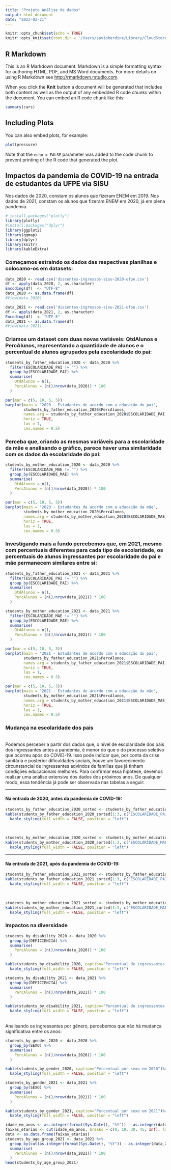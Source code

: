 ```yaml
---
title: "Projeto Análise de dados"
output: html_document
date: "2023-03-21"
---
```


```r
knitr::opts_chunk$set(echo = TRUE)
knitr::opts_knit$set(root.dir = '/Users/savioberdine/Library/CloudStorage/OneDrive-Personal/Documentos/UFRPE/AnaliseDeDados/sisu_ufpe_covid_comparison')
```

## R Markdown

This is an R Markdown document. Markdown is a simple formatting syntax for authoring HTML, PDF, and MS Word documents. For more details on using R Markdown see <http://rmarkdown.rstudio.com>.

When you click the **Knit** button a document will be generated that includes both content as well as the output of any embedded R code chunks within the document. You can embed an R code chunk like this:

```r
summary(cars)
```

## Including Plots

You can also embed plots, for example:

```r
plot(pressure)
```

Note that the `echo = FALSE` parameter was added to the code chunk to prevent printing of the R code that generated the plot.

## Impactos da pandemia de COVID-19 na entrada de estudantes da UFPE via SISU

Nos dados de 2020, constam os alunos que fizeram ENEM em 2019. Nos dados de 2021, constam os alunos que fizeram ENEM em 2020, já em plena pandemia.

```r
# install.packages("plotly")
library(plotly)
#install.packages("dplyr")
library(ggplot2)
library(ggmap)
library(dplyr)
library(knitr)
library(kableExtra)
```

### Começamos extraindo os dados das respectivas planilhas e colocamo-os em datasets:

```r
data_2020 <- read.csv('discentes-ingressos-sisu-2020-ufpe.csv')
df <- apply(data_2020, 2, as.character)
Encoding(df)  <- "UTF-8"
data_2020 <- as.data.frame(df)
#View(data_2020)

data_2021 <- read.csv('discentes-ingressos-sisu-2021-ufpe.csv')
df <- apply(data_2021, 2, as.character)
Encoding(df)  <- "UTF-8"
data_2021 <- as.data.frame(df)
#View(data_2021)
```


### Criamos um dataset com duas novas variáveis: QtdAlunos e PercAlunos, representando a quantidade de alunos e o percentual de alunos agrupados pela escolaridade do pai:

```r
students_by_father_education_2020 <- data_2020 %>%
  filter(ESCOLARIDADE_PAI != "") %>%
  group_by(ESCOLARIDADE_PAI) %>%
  summarise(
    QtdAlunos = n(),
    PercAlunos = (n()/nrow(data_2020)) * 100
  )

par(mar = c(5, 10, 5, 5))
barplot(main = "2020 - Estudantes de acordo com a educação do pai", 
        students_by_father_education_2020$PercAlunos, 
        names.arg = students_by_father_education_2020$ESCOLARIDADE_PAI, 
        horiz = TRUE, 
        las = 1,
        cex.names = 0.5)
```

### Perceba que, criando as mesmas variáveis para a escolaridade da mãe e analisando o gráfico, parece haver uma similaridade com os dados da escolaridade do pai:

```r
students_by_mother_education_2020 <- data_2020 %>%
  filter(ESCOLARIDADE_MAE != "") %>%
  group_by(ESCOLARIDADE_MAE) %>%
  summarise(
    QtdAlunos = n(),
    PercAlunos = (n()/nrow(data_2020)) * 100
  )

par(mar = c(5, 10, 5, 5))
barplot(main = "2020 - Estudantes de acordo com a educação da mãe", 
        students_by_mother_education_2020$PercAlunos, 
        names.arg = students_by_mother_education_2020$ESCOLARIDADE_MAE, 
        horiz = TRUE, 
        las = 1,
        cex.names = 0.5)
```

### Investigando mais a fundo percebemos que, em 2021, mesmo com percentuais diferentes para cada tipo de escolaridade, os percentuais de alunos ingressantes por escolaridade do pai e mãe permanecem similares entre si:

```r
students_by_father_education_2021 <- data_2021 %>%
  filter(ESCOLARIDADE_PAI != "") %>%
  group_by(ESCOLARIDADE_PAI) %>%
  summarise(
    QtdAlunos = n(),
    PercAlunos = (n()/nrow(data_2021)) * 100
  )

students_by_mother_education_2021 <- data_2021 %>%
  filter(ESCOLARIDADE_MAE != "") %>%
  group_by(ESCOLARIDADE_MAE) %>%
  summarise(
    QtdAlunos = n(),
    PercAlunos = (n()/nrow(data_2021)) * 100
  )

par(mar = c(5, 10, 5, 5))
barplot(main = "2021 - Estudantes de acordo com a educação do pai", 
        students_by_father_education_2021$PercAlunos, 
        names.arg = students_by_father_education_2021$ESCOLARIDADE_PAI, 
        horiz = TRUE, 
        las = 1,
        cex.names = 0.5)

par(mar = c(5, 10, 5, 5))
barplot(main = "2021 - Estudantes de acordo com a educação da mãe", 
        students_by_mother_education_2021$PercAlunos, 
        names.arg = students_by_mother_education_2021$ESCOLARIDADE_MAE, 
        horiz = TRUE, 
        las = 1,
        cex.names = 0.5)
```

### Mudança na escolaridade dos pais
<br>
Podemos perceber a partir dos dados que, o nível de escolaridade dos pais dos ingressantes antes a pandemia, é menor do que o do processo seletivo que ocorreu após do COVID-19. Isso pode indicar que, por conta da crise sanitária e posterior dificuldades sociais, houve um favorecimento circunstancial de ingressantes advindos de famílias que já tinham condições educacionais melhores. Para confirmar essa hipótese, devemos realizar uma análise extensiva dos dados dos próximos anos. De qualquer modo, essa tendência já pode ser observada nas tabelas a seguir:

---

#### Na entrada de 2020, antes da pandemia de COVID-19:


```r
students_by_father_education_2020_sorted <- students_by_father_education_2020[order(-students_by_father_education_2020$PercAlunos),]
kable(students_by_father_education_2020_sorted[1:3, c("ESCOLARIDADE_PAI", "PercAlunos"), drop=FALSE], caption="Níveis de escolaridades do pai com maior percentual de ingressantes")%>%
  kable_styling(full_width = FALSE, position = "left")
```
<br>
```r
students_by_mother_education_2020_sorted <- students_by_mother_education_2020[order(-students_by_mother_education_2020$PercAlunos),]
kable(students_by_mother_education_2020_sorted[1:3, c("ESCOLARIDADE_MAE", "PercAlunos"), drop=FALSE], caption="Níveis de escolaridade da mãe com maior percentual de ingressantes")%>%
  kable_styling(full_width = FALSE, position = "left")
```

---

#### Na entrada de 2021, após da pandemia de COVID-19:


```r
students_by_father_education_2021_sorted <- students_by_father_education_2021[order(-students_by_father_education_2021$PercAlunos),]
kable(students_by_father_education_2021_sorted[1:3, c("ESCOLARIDADE_PAI", "PercAlunos"), drop=FALSE], caption="Níveis de escolaridades do pai com maior percentual de ingressantes")%>%
  kable_styling(full_width = FALSE, position = "left")
```
<br>
```r
students_by_mother_education_2021_sorted <- students_by_mother_education_2021[order(-students_by_mother_education_2021$PercAlunos),]
kable(students_by_mother_education_2021_sorted[1:3, c("ESCOLARIDADE_MAE", "PercAlunos"), drop=FALSE], caption="Níveis de escolaridade da mãe com maior percentual de ingressantes")%>%
  kable_styling(full_width = FALSE, position = "left")
```

### Impactos na diversidade 

```r
students_by_disability_2020 <- data_2020 %>%
  group_by(DEFICIENCIA) %>%
  summarise(
    PercAlunos = (n()/nrow(data_2020)) * 100
  )

kable(students_by_disability_2020, caption="Percentual de ingressantes com e sem deficiência em 2020")%>%
  kable_styling(full_width = FALSE, position = "left")

students_by_disability_2021 <- data_2021 %>%
  group_by(DEFICIENCIA) %>%
  summarise(
    PercAlunos = (n()/nrow(data_2021)) * 100
  )

kable(students_by_disability_2021, caption="Percentual de ingressantes com e sem deficiência em 2021")%>%
  kable_styling(full_width = FALSE, position = "left")

```
<br>
Analisando os ingressantes por gênero, percebemos que não há mudança significativa entre os anos:

```r
students_by_gender_2020 <- data_2020 %>%
  group_by(SEXO) %>%
  summarise(
    PercAlunos = (n()/nrow(data_2020)) * 100
  )

kable(students_by_gender_2020, caption="Percentual por sexo em 2020")%>%
  kable_styling(full_width = FALSE, position = "left")

students_by_gender_2021 <- data_2021 %>%
  group_by(SEXO) %>%
  summarise(
    PercAlunos = (n()/nrow(data_2021)) * 100
  )

kable(students_by_gender_2021, caption="Percentual por sexo em 2021")%>%
  kable_styling(full_width = FALSE, position = "left")

```

```r
idade_em_anos <- as.integer(format(Sys.Date(), "%Y")) - as.integer(data_2021$ANO_NASC)
faixas_etarias <- cut(idade_em_anos, breaks = c(0, 18, 30, 45, Inf), labels = c("0-18", "19-30", "31-45", "46+"))
data <- as.data.frame(faixas_etarias)
students_by_age_group_2021 <- data_2021 %>%
  group_by(cut(as.integer(format(Sys.Date(), "%Y")) - as.integer(data_2021$ANO_NASC), breaks = c(0, 18, 30, 45, Inf), labels = FALSE)) %>%
  summarise(
    PercAlunos = (n()/nrow(data_2021)) * 100
  )
head(students_by_age_group_2021)
```